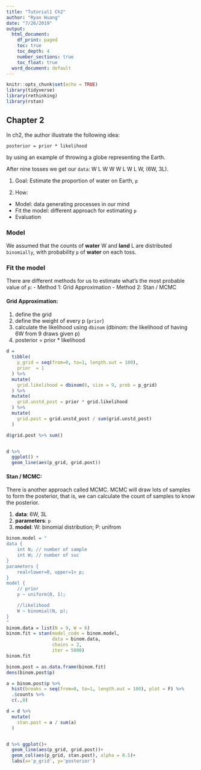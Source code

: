 ```yaml
---
title: "Tutorial1 Ch2"
author: "Ryan Huang"
date: "7/26/2019"
output:
  html_document:
    df_print: paged
    toc: true
    toc_depth: 4
    number_sections: true
    toc_float: true
  word_document: default
---
```


```r
knitr::opts_chunk$set(echo = TRUE)
library(tidyverse)
library(rethinking)
library(rstan)
```

## Chapter 2
In ch2, the author illustrate the following idea:

`posterior = prior * likelihood`

by using an example of throwing a globe representing the Earth.


After nine tosses we get our `data`: W L W W W L W L W, (6W, 3L).

1. Goal: Estimate the proportion of water on Earth, `p`

2. How:
  + Model: data generating processes in our mind
  + Fit the model: different approach for estimating `p`
  + Evaluation
  
  
### Model

We assumed that the counts of **water** W and **land** L are distributed `binomially`, with probability `p` of **water** on each toss.

### Fit the model

There are different methods for us to estimate what's the most probable value of `p`:
- Method 1: Grid Approximation
- Method 2: Stan / MCMC

#### Grid Approximation:

1. define the grid
2. define the weight of every p (`prior`)
3. calculate the likelihood using `dbinom` (dbinom: the likelihood of having 6W from 9 draws given p)
4. posterior = prior * likelihood


```r
d = 
  tibble(
    p_grid = seq(from=0, to=1, length.out = 100),
    prior  = 1
  ) %>% 
  mutate(
    grid.likelihood = dbinom(6, size = 9, prob = p_grid)
  ) %>% 
  mutate(
    grid.unstd_post = prior * grid.likelihood
  ) %>% 
  mutate(
    grid.post = grid.unstd_post / sum(grid.unstd_post)
  )

d$grid.post %>% sum()


d %>% 
  ggplot() +
  geom_line(aes(p_grid, grid.post))
```













#### Stan / MCMC:
There is another approach called MCMC. MCMC will draw lots of samples to form the posterior, that is, we can calculate the count of samples to know the posterior.


1. **data**: 6W, 3L
2. **parameters**: `p`
3. **model**: W: binomial distribution; P: unifrom

```r
binom.model = "
data {
	int N; // number of sample
	int W; // number of suc
}
parameters {
	real<lower=0, upper=1> p;
}
model {
	// prior
	p ~ uniform(0, 1);

	//likelihood
	W ~ binomial(N, p);
}
"
binom.data = list(N = 9, W = 6)
binom.fit = stan(model_code = binom.model, 
                 data = binom.data,
                 chains = 2,
                 iter = 5000)
binom.fit
```

```r
binom.post = as.data.frame(binom.fit)
dens(binom.post$p)

a = binom.post$p %>% 
  hist(breaks = seq(from=0, to=1, length.out = 100), plot = F) %>% 
  .$counts %>% 
  c(.,0)

d = d %>% 
  mutate(
    stan.post = a / sum(a)
  )


d %>% ggplot()+
  geom_line(aes(p_grid, grid.post))+
  geom_col(aes(p_grid, stan.post), alpha = 0.5)+
  labs(x='p_grid', y='posterior')
```







